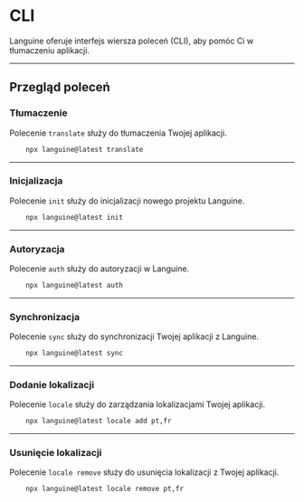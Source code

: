 # CLI

Languine oferuje interfejs wiersza poleceń (CLI), aby pomóc Ci w tłumaczeniu aplikacji.

---

## Przegląd poleceń

### Tłumaczenie

Polecenie `translate` służy do tłumaczenia Twojej aplikacji.

```bash title="Terminal"
    npx languine@latest translate
```

---

### Inicjalizacja

Polecenie `init` służy do inicjalizacji nowego projektu Languine.

```bash title="Terminal"
    npx languine@latest init
```

---

### Autoryzacja

Polecenie `auth` służy do autoryzacji w Languine.

```bash title="Terminal"
    npx languine@latest auth
```

---

### Synchronizacja

Polecenie `sync` służy do synchronizacji Twojej aplikacji z Languine.

```bash title="Terminal"
    npx languine@latest sync
```

---

### Dodanie lokalizacji

Polecenie `locale` służy do zarządzania lokalizacjami Twojej aplikacji.

```bash title="Terminal"
    npx languine@latest locale add pt,fr
```

---

### Usunięcie lokalizacji

Polecenie `locale remove` służy do usunięcia lokalizacji z Twojej aplikacji.

```bash title="Terminal"
    npx languine@latest locale remove pt,fr
```
